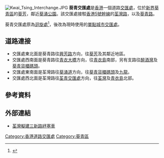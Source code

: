 [[File:Kwai_Tsing_Interchange.JPG|thumb]]
'''葵青交匯處'''是[[香港|香港]]一個道路[[交匯處|交匯處]]，位於[[新界|新界]][[葵青區|葵青區]]的[[葵芳|葵芳]]，鄰近[[葵涌公園|葵涌公園]]。該交匯處接駁[[香港5號幹線|香港5號幹線]]的[[荃灣路|荃灣路]]，以及[[葵青路|葵青路]]。

葵青交匯處原為[[迴旋處|迴旋處]]<ref>{{cite map|title=香港街道地方指南（革新本）|page=86|year=1988|publisher=通用圖書有限公司}}</ref>，後改為現時使用的[[单点城市立交|單點城市交匯處]]。

==道路連接==
*交匯處東北面是葵青路往[[興芳路|興芳路]]方向，往[[葵芳|葵芳]]及其鄰近地區。
*交匯處西南面是葵青路往[[青衣大橋|青衣大橋]]方向，往[[青衣島|青衣島]]南部，另有支路往[[醉酒灣|醉酒灣]]及[[葵青貨櫃碼頭|葵青貨櫃碼頭]]。
*交匯處東南面是荃灣路往[[葵涌道|葵涌道]]方向，往[[葵青貨櫃碼頭|葵青貨櫃碼頭]]及[[九龍|九龍]]。
*交匯處西北面是荃灣路往[[荃青交匯處|荃青交匯處]]方向，往[[荃灣|荃灣]]及[[青衣島|青衣島]]北部。

== 參考資料 ==
<references/>

== 外部連結 ==
*[http://the-sun.on.cc/cnt/news/20100620/00407_012.html 荃灣擬建三新路紓塞車]
[[Category:香港道路交匯處|Category:香港道路交匯處]]
[[Category:葵青區|Category:葵青區]]